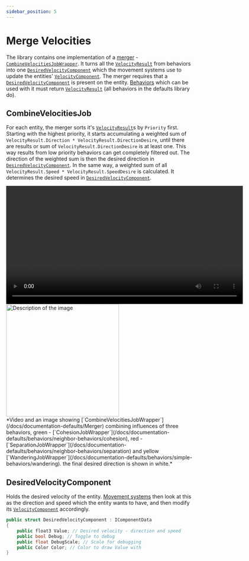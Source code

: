 ```yaml
---
sidebar_position: 5
---
```



# Merge Velocities

The library contains one implementation of a [merger](/docs/documentation-core/merger) - [`CombineVelocitiesJobWrapper`](/docs/documentation-defaults/Merger). It turns all the [`VelocityResult`](/docs/documentation-defaults/behaviors/VelocityResult) from behaviors into one [`DesiredVelocityComponent`](/docs/documentation-defaults/Merger#desiredvelocitycomponent) which the movement systems use to update the entities' [`VelocityComponent`](/docs/documentation-core/base-system/steering-entity). The merger requires that a [`DesiredVelocityComponent`](/docs/documentation-defaults/Merger#desiredvelocitycomponent) is present on the entity. [Behaviors](/docs/category/behaviors) which can be used with it must return [`VelocityResult`](/docs/documentation-defaults/behaviors/VelocityResult) (all behaviors in the defaults library do).

## CombineVelocitiesJob

For each entity, the merger sorts it's [`VelocityResult`](/docs/documentation-defaults/behaviors/VelocityResult)s by `Priority` first. Starting with the highest priority, it starts accumulating a weighted sum of `VelocityResult.Direction * VelocityResult.DirectionDesire`, until there are results or sum of `VelocityResult.DirectionDesire` is at least one. This way results from low priority behaviors can get completely filtered out. The direction of the weighted sum is then the desired direction in [`DesiredVelocityComponent`](/docs/documentation-defaults/Merger#desiredvelocitycomponent). In the same way, a weighted sum of all `VelocityResult.Speed * VelocityResult.SpeedDesire` is calculated. It determines the desired speed in [`DesiredVelocityComponent`](/docs/documentation-defaults/Merger#desiredvelocitycomponent). 

<div style={{ display: 'flex', alignItems: 'flex-end', justifyContent: 'flex-start' }}>
  
  <video controls height="320">
    <source src={useBaseUrl("/videos/Combiner.mp4")} type="video/mp4" />
    Your browser does not support the video tag.
  </video>
  <div style={{ width: '15px' }}/>
  <img src={useBaseUrl("/img/Combiner.png")} alt="Description of the image" height="305" />
</div>
*Video and an image showing [`CombineVelocitiesJobWrapper`](/docs/documentation-defaults/Merger) combining influences of three behaviors, green - [`CohesionJobWrapper`](/docs/documentation-defaults/behaviors/neighbor-behaviors/cohesion), red - [`SeparationJobWrapper`](/docs/documentation-defaults/behaviors/neighbor-behaviors/separation) and yellow [`WanderingJobWrapper`](/docs/documentation-defaults/behaviors/simple-behaviors/wandering). the final desired direction is shown in white.*

## DesiredVelocityComponent 

Holds the desired velocity of the entity. [Movement systems](/docs/category/movement) then look at this as the direction and speed which the entity wants to have, and then modify its [`VelocityComponent`](/docs/documentation-core/base-system/steering-entity) accordingly.

```csharp title="DesiredVelocityAuthoring.cs"
public struct DesiredVelocityComponent : IComponentData
{
    public float3 Value; // Desired velocity - direction and speed
    public bool Debug; // Toggle to debug
    public float DebugScale; // Scale for debugging
    public Color Color; // Color to draw Value with
}
```

